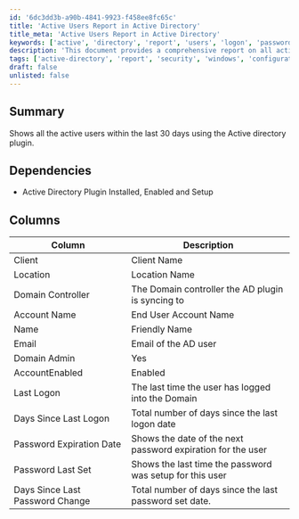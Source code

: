 ```yaml
---
id: '6dc3dd3b-a90b-4841-9923-f458ee8fc65c'
title: 'Active Users Report in Active Directory'
title_meta: 'Active Users Report in Active Directory'
keywords: ['active', 'directory', 'report', 'users', 'logon', 'password', 'expiration', 'status']
description: 'This document provides a comprehensive report on all active users within the last 30 days using the Active Directory plugin. It includes details such as account status, last logon time, and password information, ensuring administrators have valuable insights into user activity and security.'
tags: ['active-directory', 'report', 'security', 'windows', 'configuration']
draft: false
unlisted: false
---
```

## Summary

Shows all the active users within the last 30 days using the Active directory plugin.

## Dependencies

- Active Directory Plugin Installed, Enabled and Setup

## Columns

| Column                        | Description                                               |
|-------------------------------|-----------------------------------------------------------|
| Client                        | Client Name                                              |
| Location                      | Location Name                                            |
| Domain Controller             | The Domain controller the AD plugin is syncing to        |
| Account Name                  | End User Account Name                                    |
| Name                          | Friendly Name                                           |
| Email                         | Email of the AD user                                    |
| Domain Admin                  | Yes | No if the user is a Domain Admin                   |
| AccountEnabled                | Enabled | Disabled depending on the User's status         |
| Last Logon                   | The last time the user has logged into the Domain       |
| Days Since Last Logon        | Total number of days since the last logon date          |
| Password Expiration Date      | Shows the date of the next password expiration for the user |
| Password Last Set             | Shows the last time the password was setup for this user |
| Days Since Last Password Change| Total number of days since the last password set date.  |













